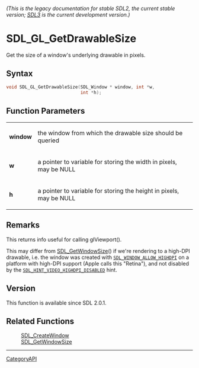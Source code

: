 ====== (This is the legacy documentation for stable SDL2, the current stable version; [https://wiki.libsdl.org/SDL3/ SDL3] is the current development version.) ======
= SDL_GL_GetDrawableSize =

Get the size of a window's underlying drawable in pixels.

== Syntax ==

<syntaxhighlight lang='c'>
void SDL_GL_GetDrawableSize(SDL_Window * window, int *w,
                            int *h);
</syntaxhighlight>

== Function Parameters ==

{|
|'''window'''
|the window from which the drawable size should be queried
|-
|'''w'''
|a pointer to variable for storing the width in pixels, may be NULL
|-
|'''h'''
|a pointer to variable for storing the height in pixels, may be NULL
|}

== Remarks ==

This returns info useful for calling glViewport().

This may differ from [[SDL_GetWindowSize]]() if we're rendering to a
high-DPI drawable, i.e. the window was created with
<code>[[SDL_WINDOW_ALLOW_HIGHDPI]]</code> on a platform with high-DPI
support (Apple calls this "Retina"), and not disabled by the
<code>[[SDL_HINT_VIDEO_HIGHDPI_DISABLED]]</code> hint.

== Version ==

This function is available since SDL 2.0.1.

== Related Functions ==

:[[SDL_CreateWindow]]
:[[SDL_GetWindowSize]]

----
[[CategoryAPI]]


